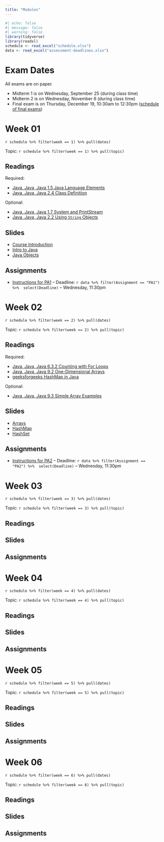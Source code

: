```yaml
---
title: "Modules"
---
```


```r
#| echo: false
#| message: false
#| warning: false
library(tidyverse)
library(readxl)
schedule <- read_excel("schedule.xlsx")
data <- read_excel("assessment-deadlines.xlsx")
```

# Exam Dates

All exams are on paper.

* Midterm 1 is on Wednesday, September 25 (during class time)
* Midterm 2 is on Wednesday, November 6 (during class time)
* Final exam is on Thursday, December 19, 10:30am to 12:30pm ([schedule of final exams](https://registrar.arizona.edu/faculty-staff-resources/room-course-scheduling/schedule-classes/final-exams/final-exams-fall-2024))


# Week 01

`r schedule %>% filter(week == 1) %>% pull(dates)`

Topic: `r schedule %>% filter(week == 1) %>% pull(topic)`

## Readings

Required:

* [Java, Java, Java 1.5 Java Language Elements](https://runestone.academy/ns/books/published/javajavajava/java-language-elements.html)
* [Java, Java, Java 2.4 Class Definition](https://runestone.academy/ns/books/published/javajavajava/sec-classdef.html)

Optional:

* [Java, Java, Java 1.7 System and PrintStream](https://runestone.academy/ns/books/published/javajavajava/ch1-system-print.html)
* [Java, Java, Java 2.2 Using `String` Objects](https://runestone.academy/ns/books/published/javajavajava/using-objects.html)

## Slides

* [Course Introduction](slides-01-01.html)
* [Intro to Java](slides-01-02.html)
* [Java Objects](slides-01-03.html)

## Assignments

* [Instructions for PA1](programming-assignment-01.html) -- Deadline: `r data %>% filter(Assignment == "PA1") %>%  select(Deadline)` -- Wednesday, 11:30pm

# Week 02

`r schedule %>% filter(week == 2) %>% pull(dates)`

Topic: `r schedule %>% filter(week == 2) %>% pull(topic)`

## Readings

Required:

* [Java, Java, Java 6.3.2 Counting with For Loops](https://runestone.academy/ns/books/published/javajavajava/counting-loops.html)
* [Java, Java, Java 9.2 One-Dimensional Arrays](https://runestone.academy/ns/books/published/javajavajava/one-dimensional-arrays.html)
* [geeksforgeeks HashMap in Java](https://www.geeksforgeeks.org/java-util-hashmap-in-java-with-examples/)

Optional:

* [Java, Java, Java 9.3 Simple Array Examples](https://runestone.academy/ns/books/published/javajavajava/simple-array-examples.html)

## Slides

* [Arrays](slides-02-01.html)
* [HashMap](slides-02-02.html)
* [HashSet](slides-02-03.html)

## Assignments

* [Instructions for PA2](programming-assignment-01.html) -- Deadline: `r data %>% filter(Assignment == "PA2") %>%  select(Deadline)` -- Wednesday, 11:30pm

# Week 03

`r schedule %>% filter(week == 3) %>% pull(dates)`

Topic: `r schedule %>% filter(week == 3) %>% pull(topic)`

## Readings

## Slides

## Assignments

# Week 04

`r schedule %>% filter(week == 4) %>% pull(dates)`

Topic: `r schedule %>% filter(week == 4) %>% pull(topic)`

## Readings

## Slides

## Assignments

# Week 05

`r schedule %>% filter(week == 5) %>% pull(dates)`

Topic: `r schedule %>% filter(week == 5) %>% pull(topic)`

## Readings

## Slides

## Assignments

# Week 06

`r schedule %>% filter(week == 6) %>% pull(dates)`

Topic: `r schedule %>% filter(week == 6) %>% pull(topic)`

## Readings

## Slides

## Assignments

